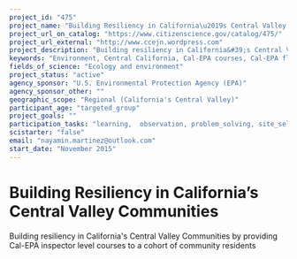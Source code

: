 ```yaml
---
project_id: "475"
project_name: "Building Resiliency in California\u2019s Central Valley Communities"
project_url_on_catalog: "https://www.citizenscience.gov/catalog/475/"
project_url_external: "http://www.ccejn.wordpress.com"
project_description: "Building resiliency in California&#39;s Central Valley Communities by providing Cal-EPA inspector level courses to a cohort of community residents"
keywords: "Environment, Central California, Cal-EPA courses, Cal-EPA flowchart"
fields_of_science: "Ecology and environment"
project_status: "active"
agency_sponsor: "U.S. Environmental Protection Agency (EPA)"
agency_sponsor_other: ""
geographic_scope: "Regional (California's Central Valley)"
participant_age: "targeted_group"
project_goals: ""
participation_tasks: "learning,  observation, problem_solving, site_selection_description"
scistarter: "false"
email: "nayamin.martinez@outlook.com"
start_date: "November 2015"
---
```


# Building Resiliency in California’s Central Valley Communities

Building resiliency in California&#39;s Central Valley Communities by providing Cal-EPA inspector level courses to a cohort of community residents
